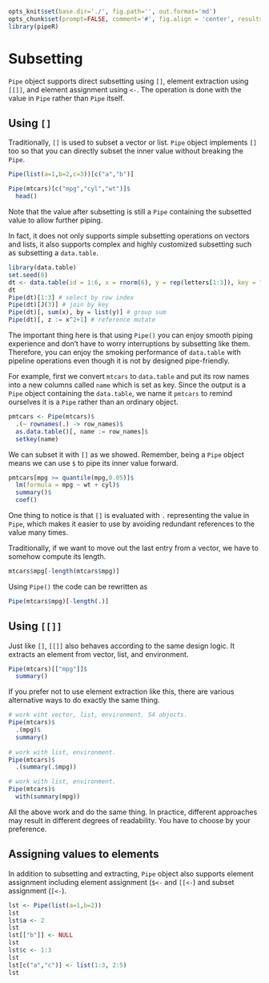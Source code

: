 ```r
opts_knit$set(base.dir='./', fig.path='', out.format='md')
opts_chunk$set(prompt=FALSE, comment='#', fig.align = 'center', results='markup')
library(pipeR)
```

# Subsetting

`Pipe` object supports direct subsetting using `[]`, element extraction using `[[]]`, and element assignment using `<-`. The operation is done with the value in `Pipe` rather than `Pipe` itself.

## Using `[]`

Traditionally, `[]` is used to subset a vector or list. `Pipe` object implements `[]` too so that you can directly subset the inner value without breaking the `Pipe`.

```r
Pipe(list(a=1,b=2,c=3))[c("a","b")]

Pipe(mtcars)[c("mpg","cyl","wt")]$
  head()
```

Note that the value after subsetting is still a `Pipe` containing the subsetted value to allow further piping. 

In fact, it does not only supports simple subsetting operations on vectors and lists, it also supports complex and highly customized subsetting such as subsetting a `data.table`.

```r
library(data.table)
set.seed(0)
dt <- data.table(id = 1:6, x = rnorm(6), y = rep(letters[1:3]), key = "id")
dt
Pipe(dt)[1:3] # select by row index
Pipe(dt)[J(3)] # join by key
Pipe(dt)[, sum(x), by = list(y)] # group sum
Pipe(dt)[, z := x^2+1] # reference mutate
```

The important thing here is that using `Pipe()` you can enjoy smooth piping experience and don't have to worry interruptions by subsetting like them. Therefore, you can enjoy the smoking performance of `data.table` with pipeline operations even though it is not by designed pipe-friendly.

For example, first we convert `mtcars` to `data.table` and put its row names into a new columns called `name` which is set as key. Since the output is a `Pipe` object containing the `data.table`, we name it `pmtcars` to remind ourselves it is a `Pipe` rather than an ordinary object.

```r
pmtcars <- Pipe(mtcars)$
  .(~ rownames(.) -> row_names)$
  as.data.table()[, name := row_names]$
  setkey(name)
```

We can subset it with `[]` as we showed. Remember, being a `Pipe` object means we can use `$` to pipe its inner value forward.

```r
pmtcars[mpg >= quantile(mpg,0.05)]$
  lm(formula = mpg ~ wt + cyl)$
  summary()$
  coef()
```

One thing to notice is that `[]` is evaluated with `.` representing the value in `Pipe`, which makes it easier to use by avoiding redundant references to the value many times.

Traditionally, if we want to move out the last entry from a vector, we have to somehow compute its length.

```r
mtcars$mpg[-length(mtcars$mpg)]
```

Using `Pipe()` the code can be rewritten as 

```r
Pipe(mtcars$mpg)[-length(.)]
```


## Using `[[]]`

Just like `[]`, `[[]]` also behaves according to the same design logic. It extracts an element from vector, list, and environment.

```r
Pipe(mtcars)[["mpg"]]$
  summary()
```

If you prefer not to use element extraction like this, there are various alternative ways to do exactly the same thing.

```r
# work wiht vector, list, environment, S4 objects.
Pipe(mtcars)$
  .(mpg)$
  summary()
  
# work with list, environment.
Pipe(mtcars)$
  .(summary(.$mpg))

# work with list, environment.
Pipe(mtcars)$
  with(summary(mpg))
```

All the above work and do the same thing. In practice, different approaches may result in different degrees of readability. You have to choose by your preference.

## Assigning values to elements

In addition to subsetting and extracting, `Pipe` object also supports element assignment including element assignment (`$<-` and `[[<-`) and subset assignment (`[<-`).

```r
lst <- Pipe(list(a=1,b=2))
lst
lst$a <- 2
lst
lst[["b"]] <- NULL
lst
lst$c <- 1:3
lst
lst[c("a","c")] <- list(1:3, 2:5)
lst
```

